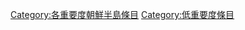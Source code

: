 {{catmore1|[[Wikipedia:朝鲜半岛专题|Wikipedia:朝鲜半岛专题]]}}
{{Articles by Importance|topic=朝鲜半岛|project=朝鲜半岛|format=toc}}
{{emptycat}}

[[Category:各重要度朝鮮半島條目|Category:各重要度朝鮮半島條目]]
[[Category:低重要度條目|Category:低重要度條目]]